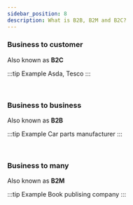 ```yaml
---
sidebar_position: 8
description: What is B2B, B2M and B2C?
---
```

### Business to customer
Also known as **B2C**

:::tip Example
Asda, Tesco
:::

<br />

### Business to business
Also known as **B2B**


:::tip Example
Car parts manufacturer
:::

<br />

### Business to many
Also known as **B2M**

:::tip Example
Book publising company
:::